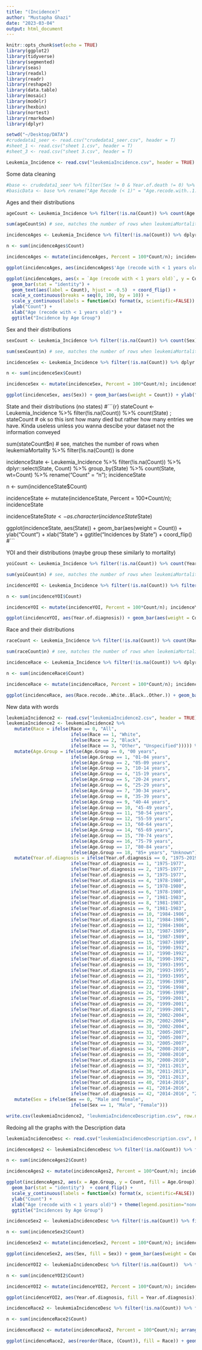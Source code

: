 ```yaml
---
title: "(Incidence)"
author: "Mustapha Ghazi"
date: "2023-03-04"
output: html_document
---
```


```r
knitr::opts_chunk$set(echo = TRUE)
library(ggplot2)
library(tidyverse)
library(segmented)
library(seas)
library(readxl)
library(readr)
library(reshape2)
library(data.table)
library(mosaic)
library(modelr)
library(hexbin)
library(nortest)
library(rmarkdown)
library(dplyr)
```

```r
setwd("~/Desktop/DATA")
#crudedata1_seer <- read.csv("crudedata1_seer.csv", header = T)
#sheet_1 <- read.csv("sheet 1.csv", header = T)
#sheet_3 <- read.csv("sheet 3.csv", header = T)

Leukemia_Incidence <- read.csv("leukemiaIncidence.csv", header = TRUE)
```

Some data cleaning
```r
#base <- crudedata1_seer %>% filter(Sex != 0 & Year.of.death != 0) %>% dplyr::select(Age.recode.with..1.year.olds, Sex, Year.of.death)
#basicData <- base %>% rename("Age Recode (< 1)" = "Age.recode.with..1.year.olds", "Year of Death" = "Year.of.death"); basicData
```

Ages and their distributions
```r
ageCount <- Leukemia_Incidence %>% filter(!is.na(Count)) %>% count(Age.recode.with..1.year.olds) ; ageCount # ok so this isnt how many died but rather how many entries we have. Kinda useless unless you wanna descibe your dataset not the information conveyed

sum(ageCount$n) # see, matches the number of rows when leukemiaMortality %>% filter(!is.na(Count)) is done

incidenceAges <- Leukemia_Incidence %>% filter(!is.na(Count)) %>% dplyr::select(Age.recode.with..1.year.olds, Count) %>% group_by(Age.recode.with..1.year.olds) %>% count(Age.recode.with..1.year.olds, wt=Count) %>% rename("Age (recode with < 1 years old)" = "Age.recode.with..1.year.olds", "Count" = "n"); incidenceAges

n <- sum(incidenceAges$Count)

incidenceAges <- mutate(incidenceAges, Percent = 100*Count/n); incidenceAges

ggplot(incidenceAges, aes(incidenceAges$'Age (recode with < 1 years old)')) + geom_bar(aes(weight = Count)) + ylab("Count") + xlab("Age (recode with < 1 years old)") + ggtitle("Incidence by Age Group")

ggplot(incidenceAges, aes(x = `Age (recode with < 1 years old)`, y = Count)) +
  geom_bar(stat = "identity") +
  geom_text(aes(label = Count), hjust = -0.5)  + coord_flip() + 
  scale_x_continuous(breaks = seq(0, 100, by = 10)) +
  scale_y_continuous(labels = function(x) format(x, scientific=FALSE)) +
  ylab("Count") +
  xlab("Age (recode with < 1 years old)") +
  ggtitle("Incidence by Age Group")
```

Sex and their distributions
```r
sexCount <- Leukemia_Incidence %>% filter(!is.na(Count)) %>% count(Sex) ; sexCount # ok so this isnt how many died but rather how many entries we have. Kinda useless unless you wanna descibe your dataset not the information conveyed

sum(sexCount$n) # see, matches the number of rows when leukemiaMortality %>% filter(!is.na(Count)) is done

incidenceSex <- Leukemia_Incidence %>% filter(!is.na(Count)) %>% dplyr::select(Sex, Count) %>% group_by(Sex) %>% count(Sex, wt=Count) %>% rename("Count" = "n"); incidenceSex

n <- sum(incidenceSex$Count)

incidenceSex <- mutate(incidenceSex, Percent = 100*Count/n); incidenceSex

ggplot(incidenceSex, aes(Sex)) + geom_bar(aes(weight = Count)) + ylab("Count") + xlab("Sex") + ggtitle("Incidences by Sex Group")
```

State and their distributions (no states)
#```{r}
stateCount <- Leukemia_Incidence %>% filter(!is.na(Count)) %>% count(State) ; stateCount # ok so this isnt how many died but rather how many entries we have. Kinda useless unless you wanna descibe your dataset not the information conveyed

sum(stateCount$n) # see, matches the number of rows when leukemiaMortality %>% filter(!is.na(Count)) is done

incidenceState <- Leukemia_Incidence %>% filter(!is.na(Count)) %>% dplyr::select(State, Count) %>% group_by(State) %>% count(State, wt=Count) %>% rename("Count" = "n"); incidenceState

n <- sum(incidenceState$Count)

incidenceState <- mutate(incidenceState, Percent = 100*Count/n); incidenceState

incidenceState$State <- as.character(incidenceState$State)

ggplot(incidenceState, aes(State)) + geom_bar(aes(weight = Count)) + ylab("Count") + xlab("State") + ggtitle("Incidences by State") + coord_flip()
#```


YOI and their distributions (maybe group these similarly to mortality)
```r
yoiCount <- Leukemia_Incidence %>% filter(!is.na(Count)) %>% count(Year.of.diagnosis) ; yoiCount # ok so this isnt how many died but rather how many entries we have. Kinda useless unless you wanna descibe your dataset not the information conveyed

sum(yoiCount$n) # see, matches the number of rows when leukemiaMortality %>% filter(!is.na(Count)) is done

incidenceYOI <- Leukemia_Incidence %>% filter(!is.na(Count)) %>% filter(Year.of.diagnosis != 0) %>% dplyr::select(Year.of.diagnosis, Count) %>% group_by(Year.of.diagnosis) %>% count(Year.of.diagnosis, wt=Count) %>% rename("Count" = "n"); incidenceYOI

n <- sum(incidenceYOI$Count)

incidenceYOI <- mutate(incidenceYOI, Percent = 100*Count/n); incidenceYOI

ggplot(incidenceYOI, aes(Year.of.diagnosis)) + geom_bar(aes(weight = Count)) + ylab("Count") + xlab("Year of Incidence") + ggtitle("Incidences by Year of Incidence") + coord_flip()
```

Race and their distributions
```r
raceCount <- Leukemia_Incidence %>% filter(!is.na(Count)) %>% count(Race.recode..White..Black..Other.) ; raceCount # ok so this isnt how many died but rather how many entries we have. Kinda useless unless you wanna descibe your dataset not the information conveyed

sum(raceCount$n) # see, matches the number of rows when leukemiaMortality %>% filter(!is.na(Count)) is done

incidenceRace <- Leukemia_Incidence %>% filter(!is.na(Count)) %>% dplyr::select(Race.recode..White..Black..Other., Count) %>% group_by(Race.recode..White..Black..Other.) %>% count(Race.recode..White..Black..Other., wt=Count) %>% rename("Count" = "n"); incidenceRace

n <- sum(incidenceRace$Count)

incidenceRace <- mutate(incidenceRace, Percent = 100*Count/n); incidenceRace

ggplot(incidenceRace, aes(Race.recode..White..Black..Other.)) + geom_bar(aes(weight = Count)) + ylab("Count") + xlab("Race") + ggtitle("Incidences by Race") + coord_flip()
```

New data with words
```r
leukemiaIncidence2 <- read.csv("leukemiaIncidence2.csv", header = TRUE); 
leukemiaIncidence2 <- leukemiaIncidence2 %>% 
   mutate(Race = ifelse(Race == 0, "All", 
                        ifelse(Race == 1, "White", 
                        ifelse(Race == 2, "Black",
                        ifelse(Race == 3, "Other", "Unspecified"))))) %>%
   mutate(Age.Group = ifelse(Age.Group == 0, "00 years", 
                        ifelse(Age.Group == 1, "01-04 years", 
                        ifelse(Age.Group == 2, "05-09 years",
                        ifelse(Age.Group == 3, "10-14 years",
                        ifelse(Age.Group == 4, "15-19 years", 
                        ifelse(Age.Group == 5, "20-24 years",
                        ifelse(Age.Group == 6, "25-29 years",
                        ifelse(Age.Group == 7, "30-34 years", 
                        ifelse(Age.Group == 8, "35-39 years",
                        ifelse(Age.Group == 9, "40-44 years",
                        ifelse(Age.Group == 10, "45-49 years", 
                        ifelse(Age.Group == 11, "50-54 years",
                        ifelse(Age.Group == 12, "55-59 years",  
                        ifelse(Age.Group == 13, "60-64 years", 
                        ifelse(Age.Group == 14, "65-69 years",
                        ifelse(Age.Group == 15, "70-74 years",
                        ifelse(Age.Group == 16, "75-79 years", 
                        ifelse(Age.Group == 17, "80-84 years",
                        ifelse(Age.Group == 18, "85+ years", "Unknown"))))))))))))))))))))  %>%
   mutate(Year.of.diagnosis = ifelse(Year.of.diagnosis == 0, "1975-2019", 
                        ifelse(Year.of.diagnosis == 1, "1975-1977", 
                        ifelse(Year.of.diagnosis == 2, "1975-1977",
                        ifelse(Year.of.diagnosis == 3, "1975-1977",
                        ifelse(Year.of.diagnosis == 4, "1978-1980", 
                        ifelse(Year.of.diagnosis == 5, "1978-1980",
                        ifelse(Year.of.diagnosis == 6, "1978-1980",
                        ifelse(Year.of.diagnosis == 7, "1981-1983", 
                        ifelse(Year.of.diagnosis == 8, "1981-1983",
                        ifelse(Year.of.diagnosis == 9, "1981-1983",
                        ifelse(Year.of.diagnosis == 10, "1984-1986", 
                        ifelse(Year.of.diagnosis == 11, "1984-1986",
                        ifelse(Year.of.diagnosis == 12, "1984-1986",  
                        ifelse(Year.of.diagnosis == 13, "1987-1989", 
                        ifelse(Year.of.diagnosis == 14, "1987-1989",
                        ifelse(Year.of.diagnosis == 15, "1987-1989",
                        ifelse(Year.of.diagnosis == 16, "1990-1992", 
                        ifelse(Year.of.diagnosis == 17, "1990-1992",
                        ifelse(Year.of.diagnosis == 18, "1990-1992",
                        ifelse(Year.of.diagnosis == 19, "1993-1995", 
                        ifelse(Year.of.diagnosis == 20, "1993-1995",
                        ifelse(Year.of.diagnosis == 21, "1993-1995",
                        ifelse(Year.of.diagnosis == 22, "1996-1998", 
                        ifelse(Year.of.diagnosis == 23, "1996-1998",
                        ifelse(Year.of.diagnosis == 24, "1996-1998",
                        ifelse(Year.of.diagnosis == 25, "1999-2001", 
                        ifelse(Year.of.diagnosis == 26, "1999-2001",
                        ifelse(Year.of.diagnosis == 27, "1999-2001",  
                        ifelse(Year.of.diagnosis == 28, "2002-2004", 
                        ifelse(Year.of.diagnosis == 29, "2002-2004",
                        ifelse(Year.of.diagnosis == 30, "2002-2004",
                        ifelse(Year.of.diagnosis == 31, "2005-2007",
                        ifelse(Year.of.diagnosis == 32, "2005-2007", 
                        ifelse(Year.of.diagnosis == 33, "2005-2007",
                        ifelse(Year.of.diagnosis == 34, "2008-2010",
                        ifelse(Year.of.diagnosis == 35, "2008-2010", 
                        ifelse(Year.of.diagnosis == 36, "2008-2010",
                        ifelse(Year.of.diagnosis == 37, "2011-2013",
                        ifelse(Year.of.diagnosis == 38, "2011-2013", 
                        ifelse(Year.of.diagnosis == 39, "2011-2013",
                        ifelse(Year.of.diagnosis == 40, "2014-2016",
                        ifelse(Year.of.diagnosis == 41, "2014-2016", 
                        ifelse(Year.of.diagnosis == 42, "2014-2016", "2017-2019")))))))))))))))))))))))))))))))))))))))))))) %>%
   mutate(Sex = ifelse(Sex == 0, "Male and female", 
                        ifelse(Sex == 1, "Male", "Female")))

write.csv(leukemiaIncidence2, "leukemiaIncidenceDescription.csv", row.names=FALSE)
```


Redoing all the graphs with the Description data

```r
leukemiaIncidenceDesc <- read.csv("leukemiaIncidenceDescription.csv", header = TRUE);

incidenceAges2 <- leukemiaIncidenceDesc %>% filter(!is.na(Count)) %>% filter(Age.Group != 'Unknown')  %>% filter(Race == "All") %>% filter(Sex == "Male and female") %>% dplyr::select(Age.Group, Count) %>% group_by(Age.Group) %>% count(Age.Group, wt=Count) %>% rename("Count" = "n"); incidenceAges2

n <- sum(incidenceAges2$Count)

incidenceAges2 <- mutate(incidenceAges2, Percent = 100*Count/n); incidenceAges2

ggplot(incidenceAges2, aes(x = Age.Group, y = Count, fill = Age.Group)) +
  geom_bar(stat = "identity")  + coord_flip() +
  scale_y_continuous(labels = function(x) format(x, scientific=FALSE)) +
  ylab("Count") +
  xlab("Age (recode with < 1 years old)") + theme(legend.position="none") + 
  ggtitle("Incidences by Age Group")
```

```r
incidenceSex2 <- leukemiaIncidenceDesc %>% filter(!is.na(Count)) %>% filter(Sex != 'Male and female')  %>% filter(Race == "All") %>% dplyr::select(Sex, Count) %>% group_by(Sex) %>% count(Sex, wt=Count) %>% rename("Count" = "n"); incidenceSex2

n <- sum(incidenceSex2$Count)

incidenceSex2 <- mutate(incidenceSex2, Percent = 100*Count/n); incidenceSex2

ggplot(incidenceSex2, aes(Sex, fill = Sex)) + geom_bar(aes(weight = Count)) + ylab("Count") + xlab("Sex") + ggtitle("Incidences by Sex Group") + theme(legend.position="none")
```

```r
incidenceYOI2 <- leukemiaIncidenceDesc %>% filter(!is.na(Count))  %>% filter(Race == "All") %>% filter(Sex == "Male and female") %>% filter(Year.of.diagnosis != "1975-2019") %>% dplyr::select(Year.of.diagnosis, Count) %>% group_by(Year.of.diagnosis) %>% count(Year.of.diagnosis, wt=Count) %>% rename("Count" = "n"); incidenceYOI2

n <- sum(incidenceYOI2$Count)

incidenceYOI2 <- mutate(incidenceYOI2, Percent = 100*Count/n); incidenceYOI2

ggplot(incidenceYOI2, aes(Year.of.diagnosis, fill = Year.of.diagnosis)) + geom_bar(aes(weight = Count)) + ylab("Count") + xlab("Year of Diagnosis") + ggtitle("Incidences by Year of Diagnosis") + theme(legend.position="none") + coord_flip()
```

```r
incidenceRace2 <- leukemiaIncidenceDesc %>% filter(!is.na(Count)) %>% filter(Race != 'All')  %>% filter(Sex == "Male and female") %>% dplyr::select(Race, Count) %>% group_by(Race) %>% count(Race, wt=Count) %>% rename("Count" = "n"); arrange(incidenceRace2, Count)

n <- sum(incidenceRace2$Count)

incidenceRace2 <- mutate(incidenceRace2, Percent = 100*Count/n); arrange(incidenceRace2, Count)

ggplot(incidenceRace2, aes(reorder(Race, (Count)), fill = Race)) + geom_bar(aes(weight = Count)) + ylab("Count") + xlab("Race") + ggtitle("Incidence by Race") + theme(legend.position="none") +coord_flip()
```

